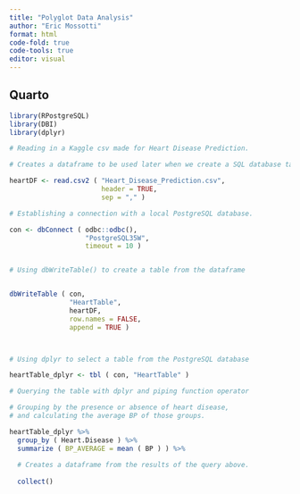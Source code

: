 ```yaml
---
title: "Polyglot Data Analysis"
author: "Eric Mossotti"
format: html
code-fold: true
code-tools: true
editor: visual
---
```


## Quarto


```r

library(RPostgreSQL)
library(DBI)
library(dplyr)

# Reading in a Kaggle csv made for Heart Disease Prediction.

# Creates a dataframe to be used later when we create a SQL database table from it.

heartDF <- read.csv2 ( "Heart_Disease_Prediction.csv", 
                       header = TRUE, 
                       sep = "," )

# Establishing a connection with a local PostgreSQL database.

con <- dbConnect ( odbc::odbc(), 
                   "PostgreSQL35W", 
                   timeout = 10 )


# Using dbWriteTable() to create a table from the dataframe


dbWriteTable ( con, 
               "HeartTable", 
               heartDF, 
               row.names = FALSE, 
               append = TRUE )



# Using dplyr to select a table from the PostgreSQL database

heartTable_dplyr <- tbl ( con, "HeartTable" )

# Querying the table with dplyr and piping function operator

# Grouping by the presence or absence of heart disease, 
# and calculating the average BP of those groups.

heartTable_dplyr %>% 
  group_by ( Heart.Disease ) %>%
  summarize ( BP_AVERAGE = mean ( BP ) ) %>%
  
  # Creates a dataframe from the results of the query above.
  
  collect()









```

```python





```

